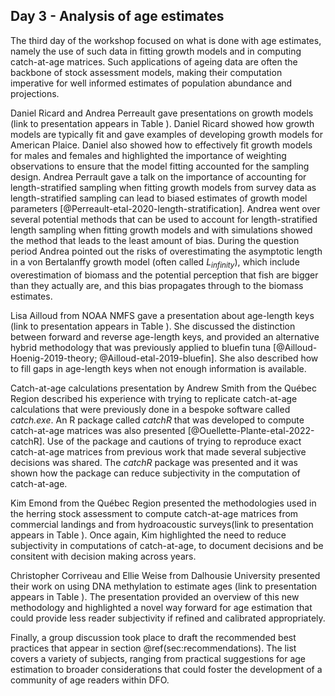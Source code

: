 ## Day 3 - Analysis of age estimates {#sec:day3}

The third day of the workshop focused on what is done with age estimates, namely the use of such data in fitting growth models and in computing catch-at-age matrices. Such applications of ageing data are often the backbone of stock assessment models, making their computation imperative for well informed estimates of population abundance and projections.

Daniel Ricard and Andrea Perreault gave presentations on growth models (link to presentation appears in Table \ref{tab:talks}). Daniel Ricard showed how growth models are typically fit and gave examples of developing growth models for American Plaice. Daniel also showed how to effectively fit growth models for males and females and highlighted the importance of weighting observations to ensure that the model fitting accounted for the sampling design. Andrea Perrault gave a talk on the importance of accounting for length-stratified sampling when fitting growth models from survey data as length-stratified sampling can lead to biased estimates of growth model parameters [@Perreault-etal-2020-length-stratification]. Andrea went over several potential methods that can be used to account for length-stratified length sampling when fitting growth models and with simulations showed the method that leads to the least amount of bias. During the question period Andrea pointed out the risks of overestimating the asymptotic length in a von Bertalanffy growth model (often called $L_{infinity}$), which include overestimation of biomass and the potential perception that fish are bigger than they actually are, and this bias propagates through to the biomass estimates.

Lisa Ailloud from NOAA NMFS gave a presentation about age-length keys (link to presentation appears in Table \ref{tab:talks}). She discussed the distinction between forward and reverse age-length keys, and provided an alternative hybrid methodology that was previously applied to bluefin tuna [@Ailloud-Hoenig-2019-theory; @Ailloud-etal-2019-bluefin]. She also described how to fill gaps in age-length keys when not enough information is available. 

Catch-at-age calculations presentation by Andrew Smith from the Québec Region described his experience with trying to replicate catch-at-age calculations that were previously done in a bespoke software called *catch.exe*. An R package called *catchR* that was developed to compute catch-at-age matrices was also presented [@Ouellette-Plante-etal-2022-catchR]. Use of the package and cautions of trying to reproduce exact catch-at-age matrices from previous work that made several subjective decisions was shared. The *catchR* package was presented and it was shown how the package can reduce subjectivity in the computation of catch-at-age. 

Kim Emond from the Québec Region presented the methodologies used in the herring stock assessment to compute catch-at-age matrices from commercial landings and from hydroacoustic surveys(link to presentation appears in Table \ref{tab:talks}). Once again, Kim highlighted the need to reduce subjectivity in computations of catch-at-age, to document decisions and be consitent with decision making across years. 

Christopher Corriveau and Ellie Weise from Dalhousie University presented their work on using DNA methylation to estimate ages (link to presentation appears in Table \ref{tab:talks}). The presentation provided an overview of this new methodology and highlighted a novel way forward for age estimation that could provide less reader subjectivity if refined and calibrated appropriately.

Finally, a group discussion took place to draft the recommended best practices that appear in section \@ref(sec:recommendations). The list covers a variety of subjects, ranging from practical suggestions for age estimation to broader considerations that could foster the development of a community of age readers within DFO. 
